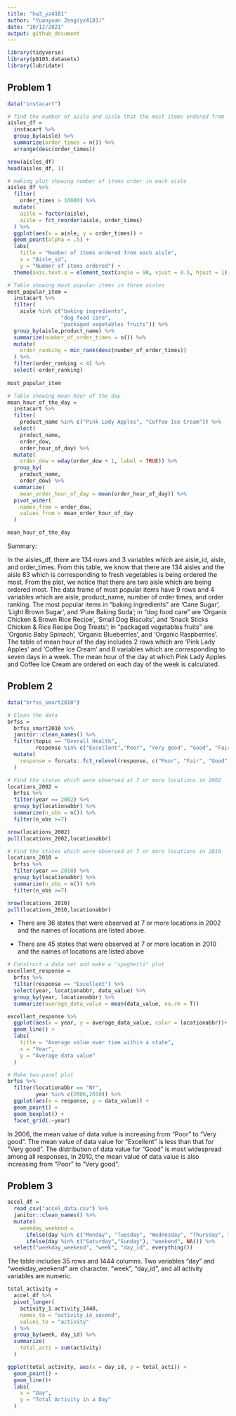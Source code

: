 ```yaml
---
title: "hw3_yz4181"
author: "Yuanyuan Zeng(yz4181)"
date: "10/12/2021"
output: github_document
---
```


```r
library(tidyverse)
library(p8105.datasets)
library(lubridate)
```

## Problem 1

```r
data("instacart")

# find the number of aisle and aisle that the most items ordered from
aisles_df =
  instacart %>% 
  group_by(aisle) %>% 
  summarize(order_times = n()) %>% 
  arrange(desc(order_times))

nrow(aisles_df)
head(aisles_df, 1)

# making plot showing number of items order in each aisle
aisles_df %>% 
  filter(
    order_times > 10000) %>% 
  mutate(
    aisle = factor(aisle), 
    aisle = fct_reorder(aisle, order_times)
  ) %>% 
  ggplot(aes(x = aisle, y = order_times)) +
  geom_point(alpha = .5) +
  labs(
    title = "Number of items ordered from each aisle",
    x = "Aisle_id",
    y = "Number of items ordered") + 
  theme(axis.text.x = element_text(angle = 90, vjust = 0.5, hjust = 1))

# Table showing most popular items in three aisles
most_popular_item = 
  instacart %>% 
  filter(
    aisle %in% c("baking ingredients", 
                 "dog food care", 
                 "packaged vegetables fruits")) %>% 
  group_by(aisle,product_name) %>% 
  summarize(number_of_order_times = n()) %>% 
  mutate(
    order_ranking = min_rank(desc(number_of_order_times))
  ) %>% 
  filter(order_ranking < 4) %>% 
  select(-order_ranking)
  
most_popular_item

# Table showing mean hour of the day
mean_hour_of_the_day =
  instacart %>% 
  filter(
    product_name %in% c("Pink Lady Apples", "Coffee Ice Cream")) %>% 
  select(
    product_name,
    order_dow,
    order_hour_of_day) %>% 
  mutate(
    order_dow = wday(order_dow + 1, label = TRUE)) %>% 
  group_by(
    product_name,
    order_dow) %>% 
  summarize(
    mean_order_hour_of_day = mean(order_hour_of_day)) %>% 
  pivot_wider(
    names_from = order_dow,
    values_from = mean_order_hour_of_day
  )

mean_hour_of_the_day
```

Summary:

In the aisles_df, there are 134 rows and 3 variables which are aisle_id, aisle, and order_times. From this table, we know that there are 134 aisles and the aisle 83 which is corresponding to fresh vegetables is being ordered the most. From the plot, we notice that there are two aisle which are being ordered most. The data frame of most popular items have 9 rows and 4 variables which are aisle, product_name, number of order times, and order ranking. The most popular items in "baking ingredients" are 'Cane Sugar', 'Light Brown Sugar', and 'Pure Baking Soda'; in "dog food care" are 'Organix Chicken & Brown Rice Recipe', 'Small Dog Biscuits', and 'Snack Sticks Chicken & Rice Recipe Dog Treats'; in "packaged vegetables fruits" are 'Organic Baby Spinach', 'Organic Blueberries', and 'Organic Raspberries'. The table of mean hour of the day includes 2 rows which are 'Pink Lady Apples' and 'Coffee Ice Cream' and 8 variables which are corresponding to seven days in a week. The mean hour of the day at which Pink Lady Apples and Coffee Ice Cream are ordered on each day of the week is calculated.


## Problem 2

```r
data("brfss_smart2010")

# Clean the data
brfss =
  brfss_smart2010 %>% 
  janitor::clean_names() %>% 
  filter(topic == "Overall Health",
         response %in% c("Excellent","Poor", "Very good", "Good", "Fair")) %>% 
  mutate(
    response = forcats::fct_relevel(response, c("Poor", "Fair", "Good", "Very good", "Excellent"))
  )
```

```r
# Find the states which were observed at 7 or more locations in 2002
locations_2002 =
  brfss %>% 
  filter(year == 2002) %>% 
  group_by(locationabbr) %>% 
  summarize(n_obs = n()) %>% 
  filter(n_obs >=7)

nrow(locations_2002)
pull(locations_2002,locationabbr)
```

```r
# Find the states which were observed at 7 or more locations in 2010
locations_2010 = 
  brfss %>% 
  filter(year == 2010) %>% 
  group_by(locationabbr) %>% 
  summarize(n_obs = n()) %>% 
  filter(n_obs >=7)

nrow(locations_2010)
pull(locations_2010,locationabbr)
```
* There are 36 states that were observed at 7 or more locations in 2002 and the names of locations are listed above.

* There are 45 states that were observed at 7 or more location in 2010 and the names of locations are listed above

```r
# Construct a data set and make a "spaghetti" plot
excellent_response = 
  brfss %>% 
  filter(response == "Excellent") %>% 
  select(year, locationabbr, data_value) %>% 
  group_by(year, locationabbr) %>% 
  summarize(average_data_value = mean(data_value, na.rm = T))

excellent_response %>% 
  ggplot(aes(x = year, y = average_data_value, color = locationabbr))+
  geom_line() +
  labs(
    title = "Average value over time within a state",
    x = "Year",
    y = "Average data value"
  ) 
```

```r
# Make two-panel plot
brfss %>%
  filter(locationabbr == "NY",
         year %in% c(2006,2010)) %>% 
  ggplot(aes(x = response, y = data_value)) +
  geom_point() + 
  geom_boxplot() +
  facet_grid(.~year)
```
In 2006, the mean value of data value is increasing from "Poor" to "Very good". The mean value of data value for "Excellent" is less than that for "Very good". The distribution of data value for "Good" is most widespread among all responses, In 2010, the mean value of data value is also increasing from "Poor" to "Very good". 

## Problem 3

```r
accel_df = 
  read_csv("accel_data.csv") %>% 
  janitor::clean_names() %>% 
  mutate(
    weekday_weekend = 
      ifelse(day %in% c("Monday", "Tuesday", "Wednesday", "Thursday", "Friday"), "weekday",
      ifelse(day %in% c("Saturday","Sunday"), "weekend", NA))) %>% 
  select("weekday_weekend", "week", "day_id", everything())
```
The table includes 35 rows and 1444 columns. Two variables "day" and "weekday_weekend" are character. "week", "day_id", and all activity variables are numeric.

```r
total_activity =
  accel_df %>% 
  pivot_longer(
    activity_1:activity_1440,
    names_to = "activity_in_second",
    values_to = "activity"
  ) %>% 
  group_by(week, day_id) %>% 
  summarize(
    total_acti = sum(activity)
  )

ggplot(total_activity, aes(x = day_id, y = total_acti)) +
  geom_point() +
  geom_line()+
  labs(
    x = "Day",
    y = "Total Activity in a Day"
  )
```

